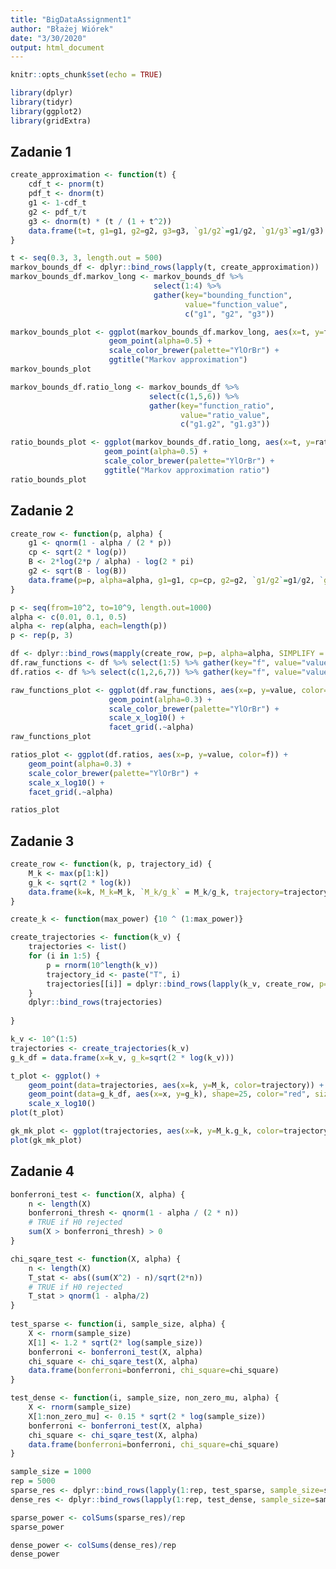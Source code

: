 ```yaml
---
title: "BigDataAssignment1"
author: "Błażej Wiórek"
date: "3/30/2020"
output: html_document
---
```


```r
knitr::opts_chunk$set(echo = TRUE)

library(dplyr)
library(tidyr)
library(ggplot2)
library(gridExtra)
```

## Zadanie 1

```r
create_approximation <- function(t) {
    cdf_t <- pnorm(t)
    pdf_t <- dnorm(t)
    g1 <- 1-cdf_t 
    g2 <- pdf_t/t 
    g3 <- dnorm(t) * (t / (1 + t^2))
    data.frame(t=t, g1=g1, g2=g2, g3=g3, `g1/g2`=g1/g2, `g1/g3`=g1/g3)
}

t <- seq(0.3, 3, length.out = 500)
markov_bounds_df <- dplyr::bind_rows(lapply(t, create_approximation))
markov_bounds_df.markov_long <- markov_bounds_df %>% 
                                select(1:4) %>% 
                                gather(key="bounding_function", 
                                       value="function_value", 
                                       c("g1", "g2", "g3"))

markov_bounds_plot <- ggplot(markov_bounds_df.markov_long, aes(x=t, y=function_value, color=bounding_function)) + 
                      geom_point(alpha=0.5) +
                      scale_color_brewer(palette="YlOrBr") + 
                      ggtitle("Markov approximation")
markov_bounds_plot
```

```r
markov_bounds_df.ratio_long <- markov_bounds_df %>% 
                               select(c(1,5,6)) %>% 
                               gather(key="function_ratio", 
                                      value="ratio_value", 
                                      c("g1.g2", "g1.g3"))

ratio_bounds_plot <- ggplot(markov_bounds_df.ratio_long, aes(x=t, y=ratio_value, color=function_ratio)) + 
                     geom_point(alpha=0.5) +
                     scale_color_brewer(palette="YlOrBr") + 
                     ggtitle("Markov approximation ratio")
ratio_bounds_plot 
```

## Zadanie 2

```r
create_row <- function(p, alpha) {
    g1 <- qnorm(1 - alpha / (2 * p))
    cp <- sqrt(2 * log(p))
    B <- 2*log(2*p / alpha) - log(2 * pi)
    g2 <- sqrt(B - log(B))
    data.frame(p=p, alpha=alpha, g1=g1, cp=cp, g2=g2, `g1/g2`=g1/g2, `g1/cp`=g1/cp)
}

p <- seq(from=10^2, to=10^9, length.out=1000)
alpha <- c(0.01, 0.1, 0.5)
alpha <- rep(alpha, each=length(p))
p <- rep(p, 3)

df <- dplyr::bind_rows(mapply(create_row, p=p, alpha=alpha, SIMPLIFY = FALSE))
df.raw_functions <- df %>% select(1:5) %>% gather(key="f", value="value", c("g1", "cp", "g2"))
df.ratios <- df %>% select(c(1,2,6,7)) %>% gather(key="f", value="value", c("g1.g2", "g1.cp"))
```

```r
raw_functions_plot <- ggplot(df.raw_functions, aes(x=p, y=value, color=f)) + 
                      geom_point(alpha=0.3) +
                      scale_color_brewer(palette="YlOrBr") +
                      scale_x_log10() +
                      facet_grid(.~alpha)
raw_functions_plot
```

```r
ratios_plot <- ggplot(df.ratios, aes(x=p, y=value, color=f)) + 
    geom_point(alpha=0.3) + 
    scale_color_brewer(palette="YlOrBr") +
    scale_x_log10() +
    facet_grid(.~alpha)

ratios_plot
```

## Zadanie 3


```r
create_row <- function(k, p, trajectory_id) {
    M_k <- max(p[1:k])
    g_k <- sqrt(2 * log(k))
    data.frame(k=k, M_k=M_k, `M_k/g_k` = M_k/g_k, trajectory=trajectory_id)
}

create_k <- function(max_power) {10 ^ (1:max_power)}

create_trajectories <- function(k_v) {
    trajectories <- list()
    for (i in 1:5) {
        p = rnorm(10^length(k_v))
        trajectory_id <- paste("T", i)
        trajectories[[i]] = dplyr::bind_rows(lapply(k_v, create_row, p=p, trajectory_id=trajectory_id))
    }
    dplyr::bind_rows(trajectories)
    
}

k_v <- 10^(1:5)
trajectories <- create_trajectories(k_v)
g_k_df = data.frame(x=k_v, g_k=sqrt(2 * log(k_v)))
```

```r
t_plot <- ggplot() + 
    geom_point(data=trajectories, aes(x=k, y=M_k, color=trajectory)) + 
    geom_point(data=g_k_df, aes(x=x, y=g_k), shape=25, color="red", size=3) +
    scale_x_log10() 
plot(t_plot)
```

```r
gk_mk_plot <- ggplot(trajectories, aes(x=k, y=M_k.g_k, color=trajectory)) + geom_point() + scale_x_log10()
plot(gk_mk_plot)
```

## Zadanie 4

```r
bonferroni_test <- function(X, alpha) {
    n <- length(X)
    bonferroni_thresh <- qnorm(1 - alpha / (2 * n))
    # TRUE if H0 rejected
    sum(X > bonferroni_thresh) > 0
}

chi_sqare_test <- function(X, alpha) {
    n <- length(X)
    T_stat <- abs((sum(X^2) - n)/sqrt(2*n))
    # TRUE if H0 rejected
    T_stat > qnorm(1 - alpha/2)
}
    
test_sparse <- function(i, sample_size, alpha) {
    X <- rnorm(sample_size)
    X[1] <- 1.2 * sqrt(2* log(sample_size))
    bonferroni <- bonferroni_test(X, alpha)
    chi_square <- chi_sqare_test(X, alpha)
    data.frame(bonferroni=bonferroni, chi_square=chi_square)
}

test_dense <- function(i, sample_size, non_zero_mu, alpha) {
    X <- rnorm(sample_size)
    X[1:non_zero_mu] <- 0.15 * sqrt(2 * log(sample_size))
    bonferroni <- bonferroni_test(X, alpha)
    chi_square <- chi_sqare_test(X, alpha)
    data.frame(bonferroni=bonferroni, chi_square=chi_square)
}

sample_size = 1000
rep = 5000
sparse_res <- dplyr::bind_rows(lapply(1:rep, test_sparse, sample_size=sample_size, alpha=0.05))
dense_res <- dplyr::bind_rows(lapply(1:rep, test_dense, sample_size=sample_size, non_zero_mu=1000, alpha=0.05))
```

```r
sparse_power <- colSums(sparse_res)/rep
sparse_power
```

```r
dense_power <- colSums(dense_res)/rep
dense_power
```
